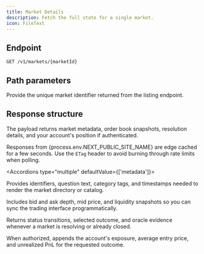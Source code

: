 ```yaml
---
title: Market Details
description: Fetch the full state for a single market.
icon: FileText
---
```



## Endpoint

`GET /v1/markets/{marketId}`

## Path parameters

Provide the unique market identifier returned from the listing endpoint.

## Response structure

The payload returns market metadata, order book snapshots, resolution details, and your account's position if authenticated.

<Callout type="info" title="Cache smart">
  Responses from {process.env.NEXT_PUBLIC_SITE_NAME} are edge cached for a few
  seconds. Use the <code>ETag</code> header to avoid burning through rate limits
  when polling.
</Callout>

<Accordions type="multiple" defaultValue={['metadata']}>
  <Accordion title="Metadata" value="metadata">
    <p>
      Provides identifiers, question text, category tags, and timestamps needed to
      render the market directory or catalog.
    </p>
  </Accordion>
  <Accordion title="Order book" value="orderbook">
    <p>
      Includes bid and ask depth, mid price, and liquidity snapshots so you can
      sync the trading interface programmatically.
    </p>
  </Accordion>
  <Accordion title="Resolution" value="resolution">
    <p>
      Returns status transitions, selected outcome, and oracle evidence whenever a
      market is resolving or already closed.
    </p>
  </Accordion>
  <Accordion title="Your position" value="position">
    <p>
      When authorized, appends the account's exposure, average entry price, and
      unrealized PnL for the requested outcome.
    </p>
  </Accordion>
</Accordions>
